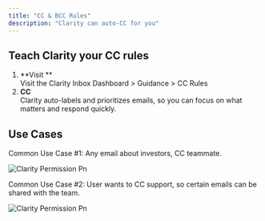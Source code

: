 ```yaml
---
title: "CC & BCC Rules"
description: "Clarity can auto-CC for you"
---
```


## Teach Clarity your CC rules

1. **Visit **\
   Visit the Clarity Inbox Dashboard > Guidance > CC Rules
2. **CC**\
   Clarity auto-labels and prioritizes emails, so you can focus on what matters and respond quickly.

## Use Cases

Common Use Case #1:
Any email about investors, CC teammate.

![Clarity Permission Pn](/images/CCBCC.png)


Common Use Case #2:
User wants to CC support, so certain emails can be shared with the team.

![Clarity Permission Pn](/images/CC-rule.png)
